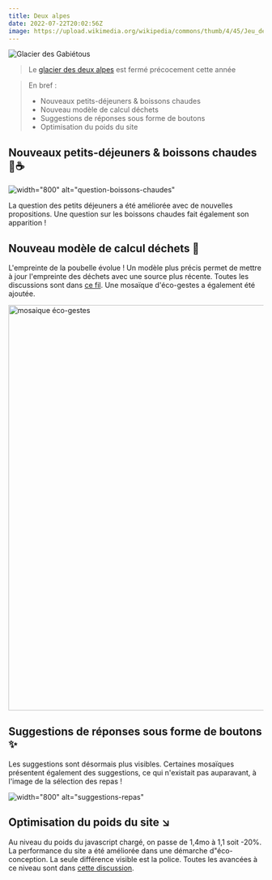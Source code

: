 ---
title: Deux alpes
date: 2022-07-22T20:02:56Z
image: https://upload.wikimedia.org/wikipedia/commons/thumb/4/45/Jeu_de_lumiere_aux_deux_alpes_02.JPG/640px-Jeu_de_lumiere_aux_deux_alpes_02.JPG
---

![Glacier des Gabiétous](https://upload.wikimedia.org/wikipedia/commons/thumb/4/45/Jeu_de_lumiere_aux_deux_alpes_02.JPG/640px-Jeu_de_lumiere_aux_deux_alpes_02.JPG)

> Le [glacier des deux alpes](https://fr.wikipedia.org/wiki/Les_Deux_Alpes) est fermé précocement cette année

> En bref :
>
> - Nouveaux petits-déjeuners & boissons chaudes
> - Nouveau modèle de calcul déchets
> - Suggestions de réponses sous forme de boutons
> - Optimisation du poids du site

## Nouveaux petits-déjeuners & boissons chaudes 🥐☕️

![width="800" alt="question-boissons-chaudes"](https://user-images.githubusercontent.com/55186402/180246298-6037be7a-cd19-4d7c-b1b4-d14e9a7456b8.png)

La question des petits déjeuners a été améliorée avec de nouvelles propositions. Une question sur les boissons chaudes fait également son apparition !

## Nouveau modèle de calcul déchets 🚮

L'empreinte de la poubelle évolue ! Un modèle plus précis permet de mettre à jour l'empreinte des déchets avec une source plus récente. Toutes les discussions sont dans [ce fil](https://github.com/abc-transitionbascarbone/near-modele/pull/1110). Une mosaïque d'éco-gestes a également été ajoutée.

<img width="800" alt="mosaique éco-gestes" src="https://user-images.githubusercontent.com/55186402/180496611-dda2a38b-67ec-4f47-9136-6f4ce798d167.png">

## Suggestions de réponses sous forme de boutons ✨

Les suggestions sont désormais plus visibles. Certaines mosaïques présentent également des suggestions, ce qui n'existait pas auparavant, à l'image de la sélection des repas !

![width="800" alt="suggestions-repas"](https://user-images.githubusercontent.com/55186402/180241201-1fe64d79-03ee-43f8-a26b-34ac1b515ee8.gif)

## Optimisation du poids du site ↘️

Au niveau du poids du javascript chargé, on passe de 1,4mo à 1,1 soit -20%. La performance du site a été améliorée dans une démarche d"éco-conception. La seule différence visible est la police. Toutes les avancées à ce niveau sont dans [cette discussion](https://github.com/incubateur-ademe/nosgestesclimat-site/pull/478).
